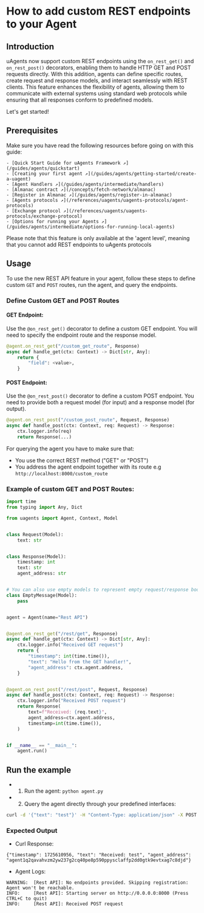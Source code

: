 
# How to add custom REST endpoints to your Agent


## Introduction
uAgents now support custom REST endpoints using the `on_rest_get()` and `on_rest_post()` decorators, enabling them to handle HTTP GET and POST requests directly. With this addition, agents can define specific routes, create request and response models, and interact seamlessly with REST clients. This feature enhances the flexibility of agents, allowing them to communicate with external systems using standard web protocols while ensuring that all responses conform to predefined models.

Let's get started!

## Prerequisites

Make sure you have read the following resources before going on with this guide:

    - [Quick Start Guide for uAgents Framework ↗️](/guides/agents/quickstart)
    - [Creating your first agent ↗️](/guides/agents/getting-started/create-a-uagent)
    - [Agent Handlers ↗️](/guides/agents/intermediate/handlers)
    - [Almanac contract ↗️](/concepts/fetch-network/almanac)
    - [Register in Almanac ↗️](/guides/agents/register-in-almanac)
    - [Agents protocols ↗️](/references/uagents/uagents-protocols/agent-protocols)
    - [Exchange protocol ↗️](/references/uagents/uagents-protocols/exchange-protocol)
    - [Options for running your Agents ↗️](/guides/agents/intermediate/options-for-running-local-agents)

<Callout type="warning" emoji="⚠️">
   Please note that this feature is only available at the 'agent level', meaning that you cannot add REST endpoints to uAgents protocols
</Callout>

## Usage

To use the new REST API feature in your agent, follow these steps to define custom `GET` and `POST` routes, run the agent, and query the endpoints.

### Define Custom GET and POST Routes

#### GET Endpoint:
Use the `@on_rest_get()` decorator to define a custom GET endpoint. You will need to specify the endpoint route and the response model.

```py copy
@agent.on_rest_get("/custom_get_route", Response)
async def handle_get(ctx: Context) -> Dict[str, Any]:
    return {
        "field": <value>,
    }

```
#### POST Endpoint:
Use the `@on_rest_post()` decorator to define a custom POST endpoint. You need to provide both a request model (for input) and a response model (for output).

```py copy
@agent.on_rest_post("/custom_post_route", Request, Response)
async def handle_post(ctx: Context, req: Request) -> Response:
    ctx.logger.info(req)
    return Response(...)
```

<Callout type="info" emoji="ℹ️">
    For querying the agent you have to make sure that:

   - You use the correct REST method ("GET" or "POST")
   - You address the agent endpoint together with its route e.g `http://localhost:8000/custom_route`
</Callout>

### Example of custom GET and POST Routes:

```py copy filename="agent.py"
import time
from typing import Any, Dict

from uagents import Agent, Context, Model


class Request(Model):
    text: str


class Response(Model):
    timestamp: int
    text: str
    agent_address: str


# You can also use empty models to represent empty request/response bodies
class EmptyMessage(Model):
    pass


agent = Agent(name="Rest API")


@agent.on_rest_get("/rest/get", Response)
async def handle_get(ctx: Context) -> Dict[str, Any]:
    ctx.logger.info("Received GET request")
    return {
        "timestamp": int(time.time()),
        "text": "Hello from the GET handler!",
        "agent_address": ctx.agent.address,
    }


@agent.on_rest_post("/rest/post", Request, Response)
async def handle_post(ctx: Context, req: Request) -> Response:
    ctx.logger.info("Received POST request")
    return Response(
        text=f"Received: {req.text}",
        agent_address=ctx.agent.address,
        timestamp=int(time.time()),
    )


if __name__ == "__main__":
    agent.run()
```

## Run the example
- 1. Run the agent: `python agent.py`
- 2. Query the agent directly through your predefined interfaces:

```bash
curl -d '{"text": "test"}' -H "Content-Type: application/json" -X POST http://localhost:8000/rest/post
```


### Expected Output

- Curl Response:

```curl copy
{"timestamp": 1725610956, "text": "Received: test", "agent_address": "agent1q2qavahvzm2yw237g2cq40pe8p590ppysclaffp2dd0gtk9evtxag7c8djd"}
```

- Agent Logs:

```agent copy
WARNING:  [Rest API]: No endpoints provided. Skipping registration: Agent won't be reachable.
INFO:     [Rest API]: Starting server on http://0.0.0.0:8000 (Press CTRL+C to quit)
INFO:     [Rest API]: Received POST request
```




